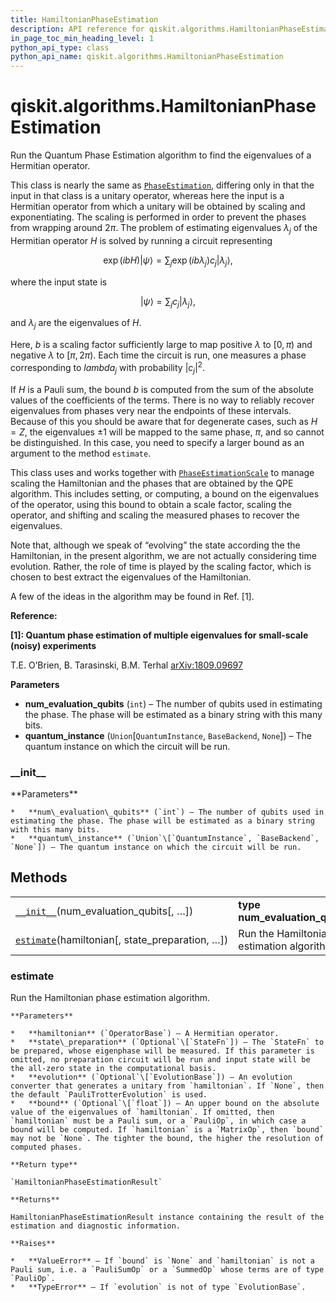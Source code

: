 ```yaml
---
title: HamiltonianPhaseEstimation
description: API reference for qiskit.algorithms.HamiltonianPhaseEstimation
in_page_toc_min_heading_level: 1
python_api_type: class
python_api_name: qiskit.algorithms.HamiltonianPhaseEstimation
---
```


# qiskit.algorithms.HamiltonianPhaseEstimation

<Class id="qiskit.algorithms.HamiltonianPhaseEstimation" github="https://github.com/qiskit/qiskit/tree/stable/0.17/qiskit/algorithms/phase_estimators/hamiltonian_phase_estimation.py" signature="HamiltonianPhaseEstimation(num_evaluation_qubits, quantum_instance=None)">
  Run the Quantum Phase Estimation algorithm to find the eigenvalues of a Hermitian operator.

  This class is nearly the same as [`PhaseEstimation`](qiskit.algorithms.PhaseEstimation "qiskit.algorithms.PhaseEstimation"), differing only in that the input in that class is a unitary operator, whereas here the input is a Hermitian operator from which a unitary will be obtained by scaling and exponentiating. The scaling is performed in order to prevent the phases from wrapping around $2\pi$. The problem of estimating eigenvalues $\lambda_j$ of the Hermitian operator $H$ is solved by running a circuit representing

$$
\exp(i b H) |\psi\rangle = \sum_j \exp(i b \lambda_j) c_j |\lambda_j\rangle,
$$

  where the input state is

$$
|\psi\rangle = \sum_j c_j |\lambda_j\rangle,
$$

  and $\lambda_j$ are the eigenvalues of $H$.

  Here, $b$ is a scaling factor sufficiently large to map positive $\lambda$ to $[0,\pi)$ and negative $\lambda$ to $[\pi,2\pi)$. Each time the circuit is run, one measures a phase corresponding to $lambda_j$ with probability $|c_j|^2$.

  If $H$ is a Pauli sum, the bound $b$ is computed from the sum of the absolute values of the coefficients of the terms. There is no way to reliably recover eigenvalues from phases very near the endpoints of these intervals. Because of this you should be aware that for degenerate cases, such as $H=Z$, the eigenvalues $\pm 1$ will be mapped to the same phase, $\pi$, and so cannot be distinguished. In this case, you need to specify a larger bound as an argument to the method `estimate`.

  This class uses and works together with [`PhaseEstimationScale`](qiskit.algorithms.PhaseEstimationScale "qiskit.algorithms.PhaseEstimationScale") to manage scaling the Hamiltonian and the phases that are obtained by the QPE algorithm. This includes setting, or computing, a bound on the eigenvalues of the operator, using this bound to obtain a scale factor, scaling the operator, and shifting and scaling the measured phases to recover the eigenvalues.

  Note that, although we speak of “evolving” the state according the the Hamiltonian, in the present algorithm, we are not actually considering time evolution. Rather, the role of time is played by the scaling factor, which is chosen to best extract the eigenvalues of the Hamiltonian.

  A few of the ideas in the algorithm may be found in Ref. \[1].

  **Reference:**

  **\[1]: Quantum phase estimation of multiple eigenvalues for small-scale (noisy) experiments**

  T.E. O’Brien, B. Tarasinski, B.M. Terhal [arXiv:1809.09697](https://arxiv.org/abs/1809.09697)

  **Parameters**

  *   **num\_evaluation\_qubits** (`int`) – The number of qubits used in estimating the phase. The phase will be estimated as a binary string with this many bits.
  *   **quantum\_instance** (`Union`\[`QuantumInstance`, `BaseBackend`, `None`]) – The quantum instance on which the circuit will be run.

  ### \_\_init\_\_

  <Function id="qiskit.algorithms.HamiltonianPhaseEstimation.__init__" name="__init__" signature="__init__(num_evaluation_qubits, quantum_instance=None)">
    **Parameters**

    *   **num\_evaluation\_qubits** (`int`) – The number of qubits used in estimating the phase. The phase will be estimated as a binary string with this many bits.
    *   **quantum\_instance** (`Union`\[`QuantumInstance`, `BaseBackend`, `None`]) – The quantum instance on which the circuit will be run.
  </Function>

  ## Methods

  |                                                                                                                                                                     |                                                 |
  | ------------------------------------------------------------------------------------------------------------------------------------------------------------------- | ----------------------------------------------- |
  | [`__init__`](#qiskit.algorithms.HamiltonianPhaseEstimation.__init__ "qiskit.algorithms.HamiltonianPhaseEstimation.__init__")(num\_evaluation\_qubits\[, …])         | **type num\_evaluation\_qubits**`int`           |
  | [`estimate`](#qiskit.algorithms.HamiltonianPhaseEstimation.estimate "qiskit.algorithms.HamiltonianPhaseEstimation.estimate")(hamiltonian\[, state\_preparation, …]) | Run the Hamiltonian phase estimation algorithm. |

  ### estimate

  <Function id="qiskit.algorithms.HamiltonianPhaseEstimation.estimate" name="estimate" signature="estimate(hamiltonian, state_preparation=None, evolution=None, bound=None)">
    Run the Hamiltonian phase estimation algorithm.

    **Parameters**

    *   **hamiltonian** (`OperatorBase`) – A Hermitian operator.
    *   **state\_preparation** (`Optional`\[`StateFn`]) – The `StateFn` to be prepared, whose eigenphase will be measured. If this parameter is omitted, no preparation circuit will be run and input state will be the all-zero state in the computational basis.
    *   **evolution** (`Optional`\[`EvolutionBase`]) – An evolution converter that generates a unitary from `hamiltonian`. If `None`, then the default `PauliTrotterEvolution` is used.
    *   **bound** (`Optional`\[`float`]) – An upper bound on the absolute value of the eigenvalues of `hamiltonian`. If omitted, then `hamiltonian` must be a Pauli sum, or a `PauliOp`, in which case a bound will be computed. If `hamiltonian` is a `MatrixOp`, then `bound` may not be `None`. The tighter the bound, the higher the resolution of computed phases.

    **Return type**

    `HamiltonianPhaseEstimationResult`

    **Returns**

    HamiltonianPhaseEstimationResult instance containing the result of the estimation and diagnostic information.

    **Raises**

    *   **ValueError** – If `bound` is `None` and `hamiltonian` is not a Pauli sum, i.e. a `PauliSumOp` or a `SummedOp` whose terms are of type `PauliOp`.
    *   **TypeError** – If `evolution` is not of type `EvolutionBase`.
  </Function>
</Class>

